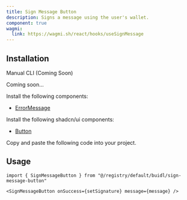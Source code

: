 ```yaml
---
title: Sign Message Button
description: Signs a message using the user's wallet.
component: true
wagmi:
  link: https://wagmi.sh/react/hooks/useSignMessage
---
```


<ComponentPreview
  name="sign-message-button-demo"
  className="[&_.preview>[data-orientation=vertical]]:sm:max-w-[70%]"
/>

## Installation

<Tabs defaultValue="manual">

<TabsList>
  <TabsTrigger value="manual">Manual</TabsTrigger>
  <TabsTrigger disabled={true} value="cli">
    CLI (Coming Soon)
  </TabsTrigger>
</TabsList>

<TabsContent value="cli">

<Steps>

<Step>Coming soon...</Step>

</Steps>

</TabsContent>

<TabsContent value="manual">

<Steps>

<Step>Install the following components:</Step>

- [ErrorMessage](/docs/components/error-message)

<Step>Install the following shadcn/ui components:</Step>

- [Button](https://ui.shadcn.com/docs/components/button)

<Step>Copy and paste the following code into your project.</Step>

<ComponentSource name="sign-message-button" />

</Steps>

</TabsContent>

</Tabs>

## Usage

```tsx
import { SignMessageButton } from "@/registry/default/buidl/sign-message-button"
```

```tsx
<SignMessageButton onSuccess={setSignature} message={message} />
```
